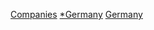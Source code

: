 {{WPSS-cat}}

{{Stub Category|article=[[德国|德国]][[公司|公司]]|newstub=Germany-company-stub|category=德國公司}}

[[Category:德國小作品|Companies]]
[[Category:歐洲公司小作品|*Germany]]
[[Category:各国公司小作品|Germany]]